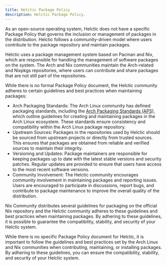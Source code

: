 ```yaml
---
title: Helctic Package Policy
description: Helctic Package Policy.
---
```


As an open-source operating system, Helctic does not have a specific Package Policy that governs the inclusion or management of packages in the distribution. Helctic follows a community-driven model where users contribute to the package repository and maintain packages.

Helctic uses a package management system based on Pacman and Nix, which are responsible for handling the management of software packages on the system. The Arch and Nix communities maintain the Arch-related and Nixpkgs repositories, where users can contribute and share packages that are not still part of the repositories.

While there is no formal Package Policy document, the Helctic community adheres to certain guidelines and best practices when maintaining packages:

* Arch Packaging Standards: The Arch Linux community has defined packaging standards, including the [Arch Packaging Standards (APS)](https://wiki.archlinux.org/title/Arch_package_guidelines), which outline guidelines for creating and maintaining packages in the Arch Linux ecosystem. These standards ensure consistency and compatibility within the Arch Linux package repository.
* Upstream Sources: Packages in the repositories used by Helctic should be sourced from upstream projects or directly from trusted sources. This ensures that packages are obtained from reliable and verified sources to maintain their integrity.
* Versioning and Updates: Package maintainers are responsible for keeping packages up to date with the latest stable versions and security patches. Regular updates are provided to ensure that users have access to the most recent software versions.
* Community Involvement: The Helctic community encourages community involvement in maintaining packages and reporting issues. Users are encouraged to participate in discussions, report bugs, and contribute to package maintenance to improve the overall quality of the distribution.

Nix Community distributes several guidelines for packaging on the official Nix repository and the Helctic community adheres to these guidelines and best practices when maintaining packages. By adhering to these guidelines, it is possible to guarantee the compatibility, stability, and security of your Helctic system.

While there is no specific Package Policy document for Helctic, it is important to follow the guidelines and best practices set by the Arch Linux and Nix communities when contributing, maintaining, or installing packages. By adhering to these guidelines, you can ensure the compatibility, stability, and security of your Helctic system.

<ImageComponent />
